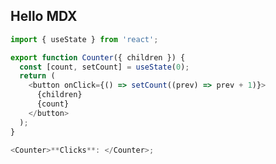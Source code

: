 ## Hello MDX

```js
import { useState } from 'react';

export function Counter({ children }) {
  const [count, setCount] = useState(0);
  return (
    <button onClick={() => setCount((prev) => prev + 1)}>
      {children}
      {count}
    </button>
  );
}

<Counter>**Clicks**: </Counter>;
```
